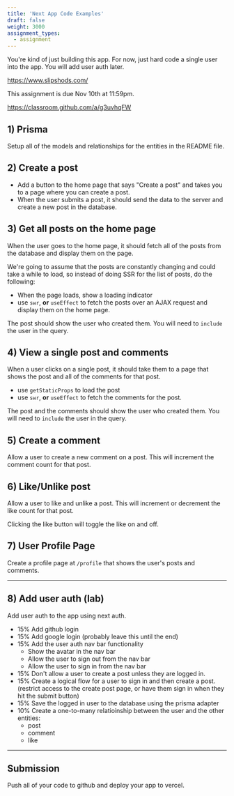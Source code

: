 ```yaml
---
title: 'Next App Code Examples'
draft: false
weight: 3000
assignment_types: 
  - assignment
---
```


You're kind of just building this app. For now, just hard code a single user into the app. You will add user auth later.

https://www.slipshods.com/

This assignment is due Nov 10th at 11:59pm.

https://classroom.github.com/a/g3uvhqFW

## 1) Prisma

Setup all of the models and relationships for the entities in the README file. 

## 2) Create a post 

* Add a button to the home page that says "Create a post" and takes you to a page where you can create a post.
* When the user submits a post, it should send the data to the server and create a new post in the database.

## 3) Get all posts on the home page

When the user goes to the home page, it should fetch all of the posts from the database and display them on the page.

We're going to assume that the posts are constantly changing and could take a while to load, so instead of doing SSR for the list of posts, do the following:

* When the page loads, show a loading indicator
* use `swr`, **or** `useEffect` to fetch the posts over an AJAX request and display them on the home page. 

The post should show the user who created them. You will need to `include` the user in the query.

## 4) View a single post and comments

When a user clicks on a single post, it should take them to a page that shows the post and all of the comments for that post.

* use `getStaticProps` to load the post 
* use `swr`, **or** `useEffect` to fetch the comments for the post. 

The post and the comments should show the user who created them. You will need to `include` the user in the query.

## 5) Create a comment

Allow a user to create a new comment on a post. This will increment the comment count for that post. 

## 6) Like/Unlike post

Allow a user to like and unlike a post. This will increment or decrement the like count for that post. 

Clicking the like button will toggle the like on and off.

## 7) User Profile Page 

Create a profile page at `/profile` that shows the user's posts and comments.

---

## 8) Add user auth (lab)

Add user auth to the app using next auth.

* 15% Add github login
* 15% Add google login (probably leave this until the end)
* 15% Add the user auth nav bar functionality
  * Show the avatar in the nav bar 
  * Allow the user to sign out from the nav bar
  * Allow the user to sign in from the nav bar 
* 15% Don't allow a user to create a post unless they are logged in. 
* 15% Create a logical flow for a user to sign in and then create a post. (restrict access to the create post page, or have them sign in when they hit the submit button)
* 15% Save the logged in user to the database using the prisma adapter 
* 10% Create a one-to-many relatioinship between the user and the other entities: 
  - post
  - comment
  - like


---

## Submission

Push all of your code to github and deploy your app to vercel.